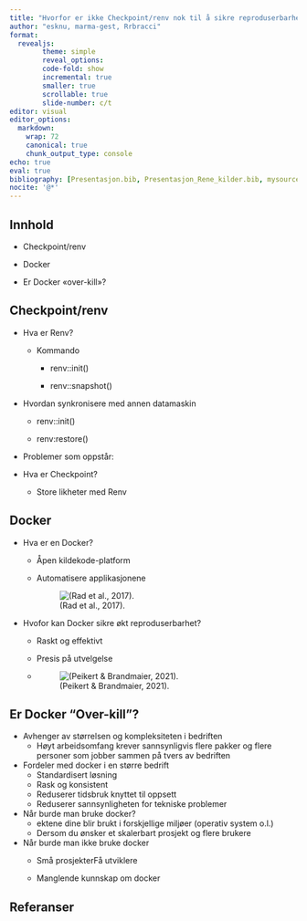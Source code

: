 ```yaml
---
title: "Hvorfor er ikke Checkpoint/renv nok til å sikre reproduserbarhet?"
author: "esknu, marma-gest, Rrbracci"
format:
  revealjs:
        theme: simple
        reveal_options:
        code-fold: show
        incremental: true
        smaller: true
        scrollable: true
        slide-number: c/t
editor: visual
editor_options:
  markdown:
    wrap: 72
    canonical: true
    chunk_output_type: console
echo: true
eval: true
bibliography: [Presentasjon.bib, Presentasjon_Rene_kilder.bib, mysourcespres.bib]
nocite: '@*'
---
```


## Innhold

-   Checkpoint/renv

-   Docker

-   Er Docker «over-kill»?

## Checkpoint/renv

-   Hva er Renv?

    -   Kommando

        -   renv::init()

        -   renv::snapshot()

-   Hvordan synkronisere med annen datamaskin

    -   renv::init()

    -   renv:restore()

-   Problemer som oppstår:

-   Hva er Checkpoint?

    -   Store likheter med Renv

## Docker

-   Hva er en Docker?

    -   Åpen kildekode-platform

    -   Automatisere applikasjonene

        ![(Rad et al., 2017).](Docker.png)

-   Hvofor kan Docker sikre økt reproduserbarhet?

    -   Raskt og effektivt

    -   Presis på utvelgelse

    -   

        ![(Peikert & Brandmaier, 2021).](Docker2.png)

## Er Docker "Over-kill"?

-   Avhenger av størrelsen og kompleksiteten i bedriften
    -   Høyt arbeidsomfang krever sannsynligvis flere pakker og flere
        personer som jobber sammen på tvers av bedriften
-   Fordeler med docker i en større bedrift
    -   Standardisert løsning
    -   Rask og konsistent
    -   Reduserer tidsbruk knyttet til oppsett
    -   Reduserer sannsynligheten for tekniske problemer
-   Når burde man bruke docker?
    -   ektene dine blir brukt i forskjellige miljøer (operativ system
        o.l.)
    -   Dersom du ønsker et skalerbart prosjekt og flere brukere
-   Når burde man ikke bruke docker
    -   Små prosjekterFå utviklere

    -   Manglende kunnskap om docker

## Referanser
